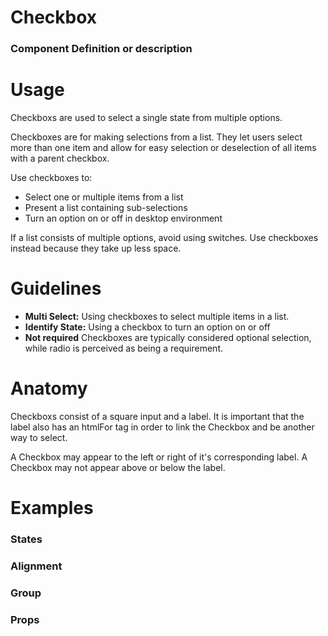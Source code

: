 
<Meta title="Atoms|Checkbox" component={Checkbox} />

# Checkbox

### Component Definition or description

<Preview withToolbar>
  <Story name="Standard">
    <Checkbox label="Checkbox" checked />
  </Story>
</Preview>

# Usage

Checkboxs are used to select a single state from multiple options.

Checkboxes are for making selections from a list. They let users select more than one item and allow for easy selection or deselection of all items with a parent checkbox.

Use checkboxes to:

- Select one or multiple items from a list
- Present a list containing sub-selections
- Turn an option on or off in desktop environment

If a list consists of multiple options, avoid using switches. Use checkboxes instead because they take up less space.

# Guidelines

- **Multi Select:**
  Using checkboxes to select multiple items in a list.
- **Identify State:**
  Using a checkbox to turn an option on or off
- **Not required**
  Checkboxes are typically considered optional selection, while radio is perceived as being a requirement.

# Anatomy

Checkboxs consist of a square input and a label. It is important that the label also has an htmlFor tag in order to link the Checkbox and be another way to select.

A Checkbox may appear to the left or right of it's corresponding label. A Checkbox may not appear above or below the label.

# Examples

### States

<Preview>
  <Story name="States">
    <Grid>
      <Checkbox label="Checked" checked />
      <Checkbox label="Unchecked" />
      <Checkbox label="Error" error />
      <Checkbox label="Disabled" disabled />
    </Grid>
  </Story>
</Preview>

### Alignment

<Preview>
  <Story name="Alignment">
    <Grid>
      <Checkbox label="Left Aligned" />
      <Checkbox label="Right Aligned" align="right" />
    </Grid>
  </Story>
</Preview>

### Group

<Preview>
  <Story name="Checkbox Group">
    <Form>
      <FormSection title="Checkbox Group (2 Columns)">
        <CheckboxGroup columns="2">
          <Checkbox
            id="Checkbox-1"
            name="Checkbox-group"
            value="1"
            label="Checkbox 1"
          />
          <Checkbox
            id="Checkbox-2"
            name="Checkbox-group"
            value="2"
            label="Checkbox 2"
          />
          <Checkbox
            id="Checkbox-3"
            name="Checkbox-group"
            value="3"
            label="Checkbox 3"
          />
          <Checkbox
            id="Checkbox-4"
            name="Checkbox-group"
            value="4"
            label="Checkbox 4"
          />
        </CheckboxGroup>
      </FormSection>
    </Form>
  </Story>
</Preview>

### Props

<Props of={Checkbox} />
